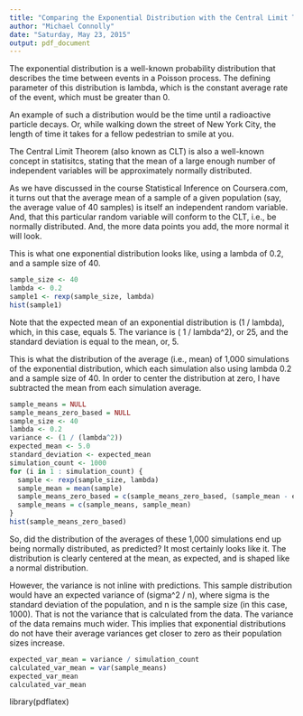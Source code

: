 ```yaml
---
title: "Comparing the Exponential Distribution with the Central Limit Theorem"
author: "Michael Connolly"
date: "Saturday, May 23, 2015"
output: pdf_document
---
```


The exponential distribution is a well-known probability distribution that describes the time between events in a Poisson process.  The defining parameter of this distribution is lambda, which is the constant average rate of the event, which must be greater than 0.

An example of such a distribution would be the time until a radioactive particle decays. Or, while walking down the street of New York City, the length of time it takes for a fellow pedestrian to smile at you.

The Central Limit Theorem (also known as CLT) is also a well-known concept in statisitcs, stating that the mean of a large enough number of independent variables will be approximately normally distributed.  

As we have discussed in the course Statistical Inference on Coursera.com, it turns out that the average mean of a sample of a given population (say, the average value of 40 samples) is itself an independent random variable.  And, that this particular random variable will conform to the CLT, i.e., be normally distributed.  And, the more data points you add, the more normal it will look.

This is what one exponential distribution looks like, using a lambda of 0.2, and a sample size of 40.

```r
sample_size <- 40
lambda <- 0.2
sample1 <- rexp(sample_size, lambda)
hist(sample1)
```

Note that the expected mean of an exponential distribution is (1 / lambda), which, in this case, equals 5.  The variance is ( 1 / lambda^2), or 25, and the standard deviation is equal to the mean, or, 5.

This is what the distribution of the average (i.e., mean) of 1,000 simulations of the exponential distribution, which each simulation also using lambda 0.2 and a sample size of 40.  In order to center the distribution at zero, I have subtracted the mean from each simulation average.


```r
sample_means = NULL
sample_means_zero_based = NULL
sample_size <- 40
lambda <- 0.2
variance <- (1 / (lambda^2))
expected_mean <- 5.0
standard_deviation <- expected_mean
simulation_count <- 1000
for (i in 1 : simulation_count) {
  sample <- rexp(sample_size, lambda)
  sample_mean = mean(sample)
  sample_means_zero_based = c(sample_means_zero_based, (sample_mean - expected_mean))
  sample_means = c(sample_means, sample_mean)
}
hist(sample_means_zero_based)
```

So, did the distribution of the averages of these 1,000 simulations end up being normally distributed, as predicted?  It most certainly looks like it.  The distribution is clearly centered at the mean, as expected, and is shaped like a normal distribution.

However, the variance is not inline with predictions.  This sample distribution would have an expected variance of (sigma^2 / n), where sigma is the standard deviation of the population, and n is the sample size (in this case, 1000).  That is not the variance that is calculated from the data.  The variance of the data remains much wider.  This implies that exponential distributions do not have their average variances get closer to zero as their population sizes increase.

```r
expected_var_mean = variance / simulation_count
calculated_var_mean = var(sample_means)
expected_var_mean
calculated_var_mean
```

library(pdflatex)

